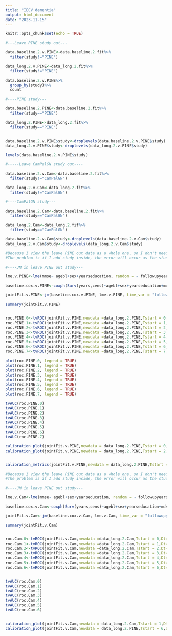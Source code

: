 ---
title: "IECV dementia"
output: html_document
date: "2023-11-15"
---

```{r setup, include=FALSE}
knitr::opts_chunk$set(echo = TRUE)
```

```{r pre IECV data}

#---Leave PINE study out---

data.baseline.2.v.PINE<-data.baseline.2.fit%>%
  filter(study!="PINE")

data_long.2.v.PINE<-data_long.2.fit%>%
  filter(study!="PINE")

data.baseline.2.v.PINE%>%
  group_by(study)%>%
  count

#----PINE study---

data.baseline.2.PINE<-data.baseline.2.fit%>%
  filter(study=="PINE")

data_long.2.PINE<-data_long.2.fit%>%
  filter(study=="PINE")


data.baseline.2.v.PINE$study<-droplevels(data.baseline.2.v.PINE$study)
data_long.2.v.PINE$study<-droplevels(data_long.2.v.PINE$study)

levels(data.baseline.2.v.PINE$study)

#-----Leave CamPalGN study out----

data.baseline.2.v.Cam<-data.baseline.2.fit%>%
  filter(study!="CamPalGN")

data_long.2.v.Cam<-data_long.2.fit%>%
  filter(study!="CamPalGN")

#----CamPalGN study---

data.baseline.2.Cam<-data.baseline.2.fit%>%
  filter(study=="CamPalGN")

data_long.2.Cam<-data_long.2.fit%>%
  filter(study=="CamPalGN")

data.baseline.2.v.Cam$study<-droplevels(data.baseline.2.v.Cam$study)
data_long.2.v.Cam$study<-droplevels(data_long.2.v.Cam$study)


```

```{r validate PINE}

#Because I view the leave PINE out data as a whole one, so I don't need study inside?
#The problem is if I add study inside, the error will occur as the study level is different in the development and validation dataset. 

#----JM in leave PINE out study---

lme.v.PINE<-lme(mmse~ agebl+sex+yearseducation, random = ~ followupyears | idpicc, data=data_long.2.v.PINE)

baseline.cox.v.PINE<-coxph(Surv(years,cens)~agebl+sex+yearseducation+mdsupdrspart3bltotalconvertedasa+hybl+hallucinationsindex+cognitiveindex,data=data.baseline.2.v.PINE, x = TRUE,model = TRUE)

jointFit.v.PINE<-jm(baseline.cox.v.PINE, lme.v.PINE, time_var = "followupyears") 

summary(jointFit.v.PINE)


roc.PINE.0<-tvROC(jointFit.v.PINE,newdata =data_long.2.PINE,Tstart = 0,Dt=3,cores=1L)
roc.PINE.1<-tvROC(jointFit.v.PINE,newdata =data_long.2.PINE,Tstart = 1,Dt=3,cores=1L)
roc.PINE.2<-tvROC(jointFit.v.PINE,newdata =data_long.2.PINE,Tstart = 2,Dt=3,cores=1L)
roc.PINE.3<-tvROC(jointFit.v.PINE,newdata =data_long.2.PINE,Tstart = 3,Dt=3,cores=1L)
roc.PINE.4<-tvROC(jointFit.v.PINE,newdata =data_long.2.PINE,Tstart = 4,Dt=3,cores=1L)
roc.PINE.5<-tvROC(jointFit.v.PINE,newdata =data_long.2.PINE,Tstart = 5,Dt=3,cores=1L)
roc.PINE.6<-tvROC(jointFit.v.PINE,newdata =data_long.2.PINE,Tstart = 6,Dt=3,cores=1L)
roc.PINE.7<-tvROC(jointFit.v.PINE,newdata =data_long.2.PINE,Tstart = 7,Dt=2.5,cores=1L)

plot(roc.PINE.0, legend = TRUE)
plot(roc.PINE.1, legend = TRUE)
plot(roc.PINE.2, legend = TRUE)
plot(roc.PINE.3, legend = TRUE)
plot(roc.PINE.4, legend = TRUE)
plot(roc.PINE.5, legend = TRUE)
plot(roc.PINE.6, legend = TRUE)
plot(roc.PINE.7, legend = TRUE)

tvAUC(roc.PINE.0)
tvAUC(roc.PINE.1)
tvAUC(roc.PINE.2)
tvAUC(roc.PINE.3)
tvAUC(roc.PINE.4)
tvAUC(roc.PINE.5)
tvAUC(roc.PINE.6)
tvAUC(roc.PINE.7)

calibration_plot(jointFit.v.PINE,newdata = data_long.2.PINE,Tstart = 0,Dt=3,plot = TRUE)
calibration_plot(jointFit.v.PINE,newdata = data_long.2.PINE,Tstart = 2,Dt=3,plot = TRUE)


calibration_metrics(jointFit.v.PINE,newdata = data_long.2.PINE,Tstart = 0,Dt=3) #IEI

```

```{r validate CamPalGN}

#Because I view the leave PINE out data as a whole one, so I don't need study inside?
#The problem is if I add study inside, the error will occur as the study level is different in the development and validation dataset. 

#----JM in leave PINE out study---

lme.v.Cam<-lme(mmse~ agebl+sex+yearseducation, random = ~ followupyears | idpicc, data=data_long.2.v.Cam)

baseline.cox.v.Cam<-coxph(Surv(years,cens)~agebl+sex+yearseducation+mdsupdrspart3bltotalconvertedasa+hybl+hallucinationsindex+cognitiveindex,data=data.baseline.2.v.Cam, x = TRUE,model = TRUE)

jointFit.v.Cam<-jm(baseline.cox.v.Cam, lme.v.Cam, time_var = "followupyears") 

summary(jointFit.v.Cam)


roc.Cam.0<-tvROC(jointFit.v.Cam,newdata =data_long.2.Cam,Tstart = 0,Dt=3,cores=1L)
roc.Cam.1<-tvROC(jointFit.v.Cam,newdata =data_long.2.Cam,Tstart = 1,Dt=3,cores=1L)
roc.Cam.2<-tvROC(jointFit.v.Cam,newdata =data_long.2.Cam,Tstart = 2,Dt=3,cores=1L)
roc.Cam.3<-tvROC(jointFit.v.Cam,newdata =data_long.2.Cam,Tstart = 3,Dt=3,cores=1L)
roc.Cam.4<-tvROC(jointFit.v.Cam,newdata =data_long.2.Cam,Tstart = 4,Dt=3,cores=1L)
roc.Cam.5<-tvROC(jointFit.v.Cam,newdata =data_long.2.Cam,Tstart = 5,Dt=3,cores=1L)
roc.Cam.6<-tvROC(jointFit.v.Cam,newdata =data_long.2.Cam,Tstart = 6,Dt=3,cores=1L)


tvAUC(roc.Cam.0)
tvAUC(roc.Cam.1)
tvAUC(roc.Cam.2)
tvAUC(roc.Cam.3)
tvAUC(roc.Cam.4)
tvAUC(roc.Cam.5)
tvAUC(roc.Cam.6)


calibration_plot(jointFit.v.Cam,newdata = data_long.2.Cam,Tstart = 1,Dt=3,plot = TRUE)
calibration_plot(jointFit.v.Cam,newdata = data_long.2.PINE,Tstart = 6,Dt=3,plot = TRUE)


```
